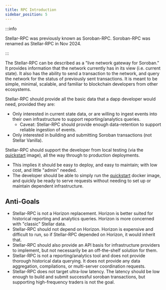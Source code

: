```yaml
---
title: RPC Introduction
sidebar_position: 5
---
```


:::info

Stellar-RPC was previously known as Soroban-RPC. Soroban-RPC was renamed as Stellar-RPC in Nov 2024.

:::

The Stellar-RPC can be described as a "live network gateway for Soroban." It provides information that the network currently has in its view (i.e. current state). It also has the ability to send a transaction to the network, and query the network for the status of previously sent transactions. It is meant to be simple, minimal, scalable, and familiar to blockchain developers from other ecosystems.

Stellar-RPC should provide all the basic data that a dapp developer would need, provided they are:

- Only interested in current state data, or are willing to ingest events into their own infrastructure to support reporting/analytics queries.
  - Caveat: Stellar-RPC should provide enough data-retention to support reliable ingestion of events.
- Only interested in building and submitting Soroban transactions (not Stellar Vanilla).

Stellar-RPC should support the developer from local testing (via the [quickstart] image), all the way through to production deployments.

- This implies it should be easy to deploy, and easy to maintain; with low cost, and little "admin" needed.
- The developer should be able to simply run the [quickstart] docker image, and quickly be ready to serve requests without needing to set up or maintain dependent infrastructure.

## Anti-Goals

- Stellar-RPC is not a Horizon replacement. Horizon is better suited for historical reporting and analytics queries. Horizon is more concerned with "classic" Stellar data.
- Stellar-RPC should not depend on Horizon. Horizon is expensive and difficult to run, so if Stellar-RPC depended on Horizon, it would inherit that.
- Stellar-RPC should also provide an API basis for infrastructure providers to implement, but not necessarily be an off-the-shelf solution for them.
- Stellar-RPC is not a reporting/analytics tool and does not provide thorough historical data querying. It does not provide any data aggregation, compilations, or multi-server coordination requests.
- Stellar-RPC does not target ultra-low latency. The latency should be low enough to build and submit successful soroban transactions, but supporting high-frequency traders is not the goal.

[quickstart]: https://github.com/stellar/quickstart
